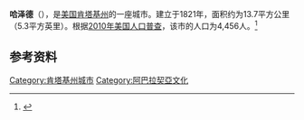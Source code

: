 {{Infobox City 
|chinese_name = 哈泽德
|official_name = Hazard
|image_flag = 
|image_seal = 
|image_skyline = 
|image_map = KYMap-doton-Hazard.PNG
|map_caption =
|subdivision_type = [[國家|國家]]
|subdivision_name = {{USA}}
|leader_title = 
|leader_name = 
|subdivision_type1 = [[美國行政區劃|州]]
|subdivision_name1 = [[肯塔基州|肯塔基州]]
|subdivision_type2 = [[肯塔基州行政区划|县]]
|subdivision_name2 = Perry
|found_title            = 正式立市
|found_date             = 1821年
|area_total = 13.7
|area_land = 
|area_water = 
|population_as_of = 2010
|population_total = 4,456
|population_density = 
|timezone = 
|utc_offset = 
|timezone_DST = 
|utc_offset_DST = 
}}

'''哈泽德'''（{{lang-en|'''Hazard'''}}），是[[美国|美国]][[肯塔基州|肯塔基州]]的一座城市。建立于1821年，面积约为13.7平方公里（5.3平方英里）。根据[[2010年美国人口普查|2010年美国人口普查]]，该市的人口为4,456人。<ref name=census>{{cite web |url = http://www.census.gov/prod/www/abs/decennial/ |title = Census of Population and Housing |publisher = U.S. Census Bureau |accessdate = November 18, 2011 |archive-url = https://web.archive.org/web/20060208103743/http://www.census.gov/prod/www/abs/decennial/ |archive-date = 2006-02-08 |dead-url = yes }}</ref>

== 参考资料 ==
{{reflist}}

[[Category:肯塔基州城市|Category:肯塔基州城市]]
[[Category:阿巴拉契亞文化|Category:阿巴拉契亞文化]]


{{Kentucky-stub}}